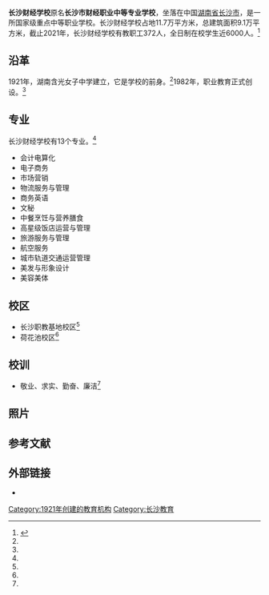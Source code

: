 {{coord|28|04|13.94|N|113|02|27.27|E|format=dms|region:CN_type:edu|display=title}}
{{高中
|图像          = Entrance of Changsha Vocational Secondary School of Finance and Economics, 12 March 2021A.jpg
|图像说明      = 校门
|名称          = 长沙财经学校
|外文名称      = {{lang|en|Changsha Vocational Secondary School of Finance and Economics}}
|校训          = 敬业、求实、勤奋、廉洁
|理念          = 
|建校          = 1921年
|闭校          = 
|复校          = 
|校庆日        = 
|类型          = 公立学校
|共学或别学    = 男女共学
|课程          = 全日制课程 
|单位制或学年制= 学年制
|学科          = 综合科
|学期          = 2学期制
|年级          = 
|班级          = 
|创立者        = 
|党委书记      = 彭建成
|校长          = 陈全宝
|副校长        = 
|教师          = 
|职工          = 372
|学生          = 6000
|面积          = 11.7万平方米
|建筑面积      = 9.1万平方米
|旧校名        = 湖南含光女子中学
|刊物          = 
|隶属          = 湖南省教育厅
|学区          = 
|地址          = {{CHN}}[[湖南省|湖南省]][[长沙市|长沙市]]
|邮编          = 
|电话          = <!-- {{Tel|86|区号|号码 }} -->
|网站          = <!-- {{URL| }} -->
|标志          = <!-- [[Image:|250px]]-->
|体育项目      = 
|校色          = 
|吉祥物        = 
|宗教          = 
|脚註          = 
}} 
'''长沙财经学校'''原名'''长沙市财经职业中等专业学校'''，坐落在中国[[湖南省|湖南省]][[长沙市|长沙市]]，是一所国家级重点中等职业学校。长沙财经学校占地11.7万平方米，总建筑面积9.1万平方米，截止2021年，长沙财经学校有教职工372人，全日制在校学生近6000人。<ref name="bee">{{cite news |title=学校简介 |url=http://www.cscjedu.com/xxgk/xxjj |accessdate=2021-03-23 |work=长沙财经学校 |date=2021-01-01}}</ref>

==沿革==
1921年，湖南含光女子中学建立，它是学校的前身。<ref name="bee"/>1982年，职业教育正式创设。<ref name="bee"/>

==专业==
长沙财经学校有13个专业。<ref name="bee"/>
*会计电算化
*电子商务
*市场营销
*物流服务与管理
*商务英语
*文秘
*中餐烹饪与营养膳食
*高星级饭店运营与管理
*旅游服务与管理
*航空服务
*城市轨道交通运营管理
*美发与形象设计
*美容美体

==校区==
*长沙职教基地校区<ref name="bee"/>
*荷花池校区<ref name="bee"/>

==校训==
*敬业、求实、勤奋、廉洁<ref name="bee"/>

==照片==
{{Gallery
|align=center
|File:Changsha Vocational Secondary School of Finance and Economics, 12 March 2021C.jpg
 |职业教育基地。
|File:Changsha Vocational Secondary School of Finance and Economics, 12 March 2021E.jpg
 |立业楼。
|File:Entrance of Changsha Vocational Secondary School of Finance and Economics, 12 March 2021C.jpg
 |校门和慎勤楼。
}}
{{wide image|Changsha Vocational Secondary School of Finance and Economics, 12 March 2021K.jpg|1000px|长沙财经学校教学楼}}

==参考文献==
{{reflist}}

==外部链接==
{{Commons category|Changsha Vocational Secondary School of Finance and Economics}}
*{{Official website|1=http://www.cscjedu.com/}}

{{DEFAULTSORT:Chang长沙财经学校}}
[[Category:1921年创建的教育机构|Category:1921年创建的教育机构]]
[[Category:长沙教育|Category:长沙教育]]